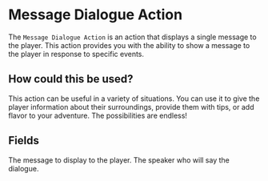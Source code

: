 
# Message Dialogue Action

The `Message Dialogue Action` is an action that displays a single message to the player. This action provides you with the ability to show a message to the player in response to specific events.

## How could this be used?

This action can be useful in a variety of situations. You can use it to give the player information about their surroundings, provide them with tips, or add flavor to your adventure. The possibilities are endless!

## Fields

<ActionsField/>

<EntryField name="Text" required colored placeholders>
    The message to display to the player.
    <ColorInfo/>
    <PlaceholderInfo/>
</EntryField>

<EntryField name="Speaker" required>
    The speaker who will say the dialogue.
</EntryField>
